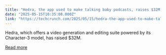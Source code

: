 ```yaml
---
title: "Hedra, the app used to make talking baby podcasts, raises $32M from a16z"
date: "2025-05-15T10:35:08.000Z"
link: "https://techcrunch.com/2025/05/15/hedra-the-app-used-to-make-talking-baby-podcasts-raises-32m-from-a16z/"
---
```


Hedra, which offers a video generation and editing suite powered by its Character-3 model, has raised $32M.

[Read more](https://techcrunch.com/2025/05/15/hedra-the-app-used-to-make-talking-baby-podcasts-raises-32m-from-a16z/)
